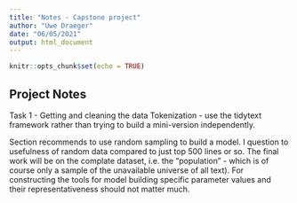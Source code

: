 ```yaml
---
title: "Notes - Capstone project"
author: "Uwe Draeger"
date: "06/05/2021"
output: html_document
---
```


```r
knitr::opts_chunk$set(echo = TRUE)
```

## Project Notes

Task 1 - Getting and cleaning the data
Tokenization - use the tidytext framework rather than trying to build a mini-version independently. 

Section recommends to use random sampling to build a model.
I question to usefulness of random data compared to just top 500 lines or so.
The final work will be on the complate dataset, i.e. the "population" - which is of course only a sample of the unavailable universe of all text). For constructing the tools for model building specific parameter values and their representativeness should not matter much.
